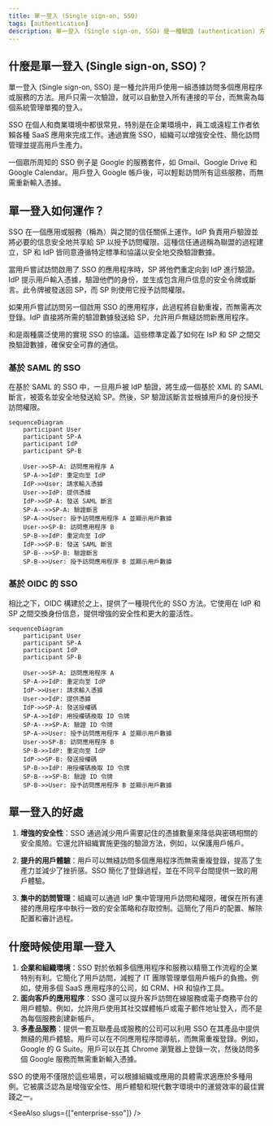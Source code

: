 ```yaml
---
title: 單一登入 (Single sign-on, SSO)
tags: [authentication]
description: 單一登入 (Single sign-on, SSO) 是一種驗證 (authentication) 方法，允許用戶使用一組憑據訪問多個系統。作為身份和存取管理 (IAM) 系統的關鍵組成部分，SSO 在現代基於雲的應用和服務中被廣泛使用，簡化了用戶訪問並增強了安全性。
---
```


## 什麼是單一登入 (Single sign-on, SSO)？

單一登入 (Single sign-on, SSO) 是一種允許用戶使用一組憑據訪問多個應用程序或服務的<Ref slug="authentication" />方法。用戶只需一次驗證，就可以自動登入所有連接的平台，而無需為每個系統管理單獨的登入。

SSO 在個人和商業環境中都很常見，特別是在企業環境中，員工或遠程工作者依賴各種 SaaS 應用來完成工作。通過實施 SSO，組織可以增強安全性、簡化訪問管理並提高用戶生產力。

一個眾所周知的 SSO 例子是 Google 的服務套件，如 Gmail、Google Drive 和 Google Calendar。用戶登入 Google 帳戶後，可以輕鬆訪問所有這些服務，而無需重新輸入憑據。

## 單一登入如何運作？

SSO 在一個應用或服務（稱為<Ref slug="service-provider" />）與<Ref slug="identity-provider" />之間的信任關係上運作。IdP 負責用戶驗證並將必要的信息安全地共享給 SP 以授予訪問權限。這種信任通過稱為聯盟的過程建立，SP 和 IdP 皆同意遵循特定標準和協議以安全地交換驗證數據。

當用戶嘗試訪問啟用了 SSO 的應用程序時，SP 將他們重定向到 IdP 進行驗證。IdP 提示用戶輸入憑據，驗證他們的身份，並生成包含用戶信息的安全令牌或斷言。此令牌被發送回 SP，而 SP 則使用它授予訪問權限。

如果用戶嘗試訪問另一個啟用 SSO 的應用程序，此過程將自動重複，而無需再次登錄。IdP 直接將所需的驗證數據發送給 SP，允許用戶無縫訪問新應用程序。

<Ref slug="saml" />和<Ref slug="openid-connect" />是兩種廣泛使用的實現 SSO 的協議。這些標準定義了如何在 IsP 和 SP 之間交換驗證數據，確保安全可靠的通信。

### 基於 SAML 的 SSO

在基於 SAML 的 SSO 中，一旦用戶被 IdP 驗證，將生成一個基於 XML 的 SAML 斷言，被簽名並安全地發送給 SP。然後，SP 驗證該斷言並根據用戶的身份授予訪問權限。

```mermaid
sequenceDiagram
    participant User
    participant SP-A
    participant IdP
    participant SP-B

    User->>SP-A: 訪問應用程序 A
    SP-A->>IdP: 重定向至 IdP
    IdP->>User: 請求輸入憑據
    User->>IdP: 提供憑據
    IdP->>SP-A: 發送 SAML 斷言
    SP-A-->>SP-A: 驗證斷言
    SP-A->>User: 授予訪問應用程序 A 並顯示用戶數據
    User->>SP-B: 訪問應用程序 B
    SP-B->>IdP: 重定向至 IdP
    IdP->>SP-B: 發送 SAML 斷言
    SP-B-->>SP-B: 驗證斷言
    SP-B->>User: 授予訪問應用程序 B 並顯示用戶數據
```

### 基於 OIDC 的 SSO

相比之下，OIDC 構建於<Ref slug="oauth-2.0" />之上，提供了一種現代化的 SSO 方法。它使用<Ref slug="jwt" />在 IdP 和 SP 之間交換身份信息，提供增強的安全性和更大的靈活性。

```mermaid
sequenceDiagram
    participant User
    participant SP-A
    participant IdP
    participant SP-B

    User->>SP-A: 訪問應用程序 A
    SP-A->>IdP: 重定向至 IdP
    IdP->>User: 請求輸入憑據
    User->>IdP: 提供憑據
    IdP->>SP-A: 發送授權碼
    SP-A->>IdP: 用授權碼換取 ID 令牌
    SP-A-->>SP-A: 驗證 ID 令牌
    SP-A->>User: 授予訪問應用程序 A 並顯示用戶數據
    User->>SP-B: 訪問應用程序 B
    SP-B->>IdP: 重定向至 IdP
    IdP->>SP-B: 發送授權碼
    SP-B->>IdP: 用授權碼換取 ID 令牌
    SP-B-->>SP-B: 驗證 ID 令牌
    SP-B->>User: 授予訪問應用程序 B 並顯示用戶數據
```

## 單一登入的好處

1. **增強的安全性**：SSO 通過減少用戶需要記住的憑據數量來降低與密碼相關的安全風險。它還允許組織實施更強的驗證方法，例如<Ref slug="mfa" />，以保護用戶帳戶。

2. **提升的用戶體驗**：用戶可以無縫訪問多個應用程序而無需重複登錄，提高了生產力並減少了挫折感。SSO 簡化了登錄過程，並在不同平台間提供一致的用戶體驗。

3. **集中的訪問管理**：組織可以通過 IdP 集中管理用戶訪問和權限，確保在所有連接的應用程序中執行一致的安全策略和存取控制。這簡化了用戶的配置、解除配置和審計過程。

## 什麼時候使用單一登入

1. **企業和組織環境**：SSO 對於依賴多個應用程序和服務以精簡工作流程的企業特別有利。它簡化了用戶訪問，減輕了 IT 團隊管理單個用戶帳戶的負擔。例如，使用多個 SaaS 應用程序的公司，如 CRM、HR 和協作工具。
2. **面向客戶的應用程序**：SSO 還可以提升客戶訪問在線服務或電子商務平台的用戶體驗。例如，允許用戶使用其社交媒體帳戶或電子郵件地址登入，而不是為每個服務創建新帳戶。
3. **多產品服務**：提供一套互聯產品或服務的公司可以利用 SSO 在其產品中提供無縫的用戶體驗。用戶可以在不同應用程序間導航，而無需重複登錄。例如，Google 的 G Suite。用戶可以在其 Chrome 瀏覽器上登錄一次，然後訪問多個 Google 服務而無需重新輸入憑據。

SSO 的使用不僅限於這些場景，可以根據組織或應用的具體需求適應於多種用例。它被廣泛認為是增強安全性、用戶體驗和現代數字環境中的運營效率的最佳實踐之一。

<SeeAlso slugs={["enterprise-sso"]} />